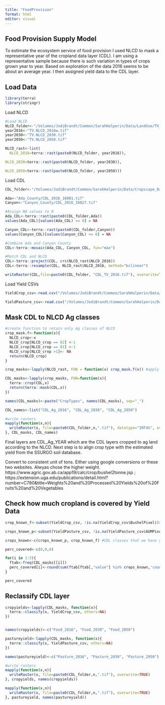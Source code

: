 ```yaml
---
title: "FoodProvision"
format: html
editor: visual
---
```


## Food Provision Supply Model

To estimate the ecosystem service of food provision I used NLCD to mask a representative year of the cropland data layer (CDL). I am using a representative sample because there is such variation in types of crops grown year to year. Based on exploration of the data 2016 seems to be about an average year. I then assigned yield data to the CDL layer.

## Load Data

```r
library(terra)
library(stringr)
```

Load NLCD

```r
#Load NLCD
NLCD_folder<-"/Volumes/JodiBrandt/Common/SarahHalperin/Data/LandUse/TV_NLCD/NLCD_Weighted/"
year2016<-"TV.NLCD_2016w.tif"
year2030<-"TV.NLCD_2030.tif"
year2050<-"TV.NLCD_2050.tif"

NLCD_rast<-list(
  NLCD_2016=terra::rast(paste0(NLCD_folder, year2016)),

NLCD_2030=terra::rast(paste0(NLCD_folder, year2030)),

NLCD_2050=terra::rast(paste0(NLCD_folder, year2050)))

```

Load CDL

```r
CDL_folder<-"/Volumes/JodiBrandt/Common/SarahHalperin/Data/Cropscape_Data/"

Ada<-"Ada_County/CDL_2016_16001.tif"
Canyon<-"Canyon_County/CDL_2016_16027.tif"

#Assign NA values to 0 
Ada_CDL<-terra::rast(paste0(CDL_folder,Ada))
values(Ada_CDL)[values(Ada_CDL) <= 0] = NA 

Canyon_CDL<-terra::rast(paste0(CDL_folder,Canyon)) 
values(Canyon_CDL)[values(Canyon_CDL) <= 0] = NA 

#Combine Ada and Canyon County 
CDL<-terra::mosaic(Ada_CDL, Canyon_CDL, fun="max")

#Match CDL and NLCD
CDL<-terra::project(CDL, crs(NLCD_rast$NLCD_2016))
CDL<-terra::resample(CDL, NLCD_rast$NLCD_2016, method="bilinear")

writeRaster(CDL,file=paste0(CDL_folder, "CDL_TV_2016.tif"), overwrite=TRUE)
```

Load Yield CSVs

```r
YieldCrop_csv<-read.csv("/Volumes/JodiBrandt/Common/SarahHalperin/Data/Cropscape_Data/YieldCrop_2016.csv") 

YieldPasture_csv<-read.csv("/Volumes/JodiBrandt/Common/SarahHalperin/Data/Cropscape_Data/YieldPasture_2016.csv")
```

## Mask CDL to NLCD Ag classes

```r
#create function to retain only Ag classes of NLCD
crop_mask.f<-function(x){
  NLCD_crop<-x
  NLCD_crop[NLCD_crop == 82] <-1
  NLCD_crop[NLCD_crop == 81] <-1
  NLCD_crop[NLCD_crop >1]<- NA
  return(NLCD_crop)
}

crop_masks<-lapply(NLCD_rast, FUN = function(x) crop_mask.f(x)) #apply function to NLCD raster list 

CDL_masks<-lapply(crop_masks, FUN=function(x){
  terra::crop(CDL,x)
  return(terra::mask(CDL,x))
})

names(CDL_masks)<-paste("CropTypes", names(CDL_masks), sep="_")

CDL_names<-list("CDL_Ag_2016", "CDL_Ag_2030", "CDL_Ag_2050")

#write rasters
mapply(function(x,n){
  writeRaster(x, file=paste0(CDL_folder,n,".tif"), datatype="INT4S", overwrite=TRUE)
}, CDL_masks, CDL_names)

```

Final layers are CDL_Ag_YEAR which are the CDL layers cropped to ag land according to the NLCD. Next step is to align crop type with the estimated yield from the SSURGO soil database.

Convert to consistent unit of tons. Either using google conversions or these two websites. Alwyas chose the higher weight. https://www.agric.gov.ab.ca/app19/calc/crop/bushel2tonne.jsp ; https://extension.uga.edu/publications/detail.html?number=C780&title=Weights%20and%20Processed%20Yields%20of%20Fruits%20and%20Vegetables

## Check how much cropland is covered by Yield Data

```r
crop_known_f<-subset(YieldCrop_csv, !is.na(YieldCrop_csv$BushelPixel))$value

crops_known_p<-subset(YieldPasture_csv, !is.na(YieldPasture_csv$AUMPixel))$Value

crops_known<-c(crops_known_p, crop_known_f) #CDL classes that we have yield data for

perc_covered<-c(0,0,0)

for(i in 1:3){
  ftab<-freq(CDL_masks[[i]])
  perc_covered[i]<-round(sum(ftab[ftab[,"value"] %in% crops_known,'count'])/sum(ftab[,"count"])*100,0)
}

perc_covered 
```

## Reclassify CDL layer

```r
cropyields<-lapply(CDL_masks, function(x){
  terra::classify(x, YieldCrop_csv, others=NA)
})


names(cropyields)<-c("Food_2016", "Food_2030", "Food_2050")

pastureyield<-lapply(CDL_masks, function(x){
  terra::classify(x, YieldPasture_csv, others=NA)
})

names(pastureyield)<-c("Pasture_2016", "Pasture_2030", "Pasture_2050")

#write rasters
mapply(function(x,n){
  writeRaster(x, file=paste0(CDL_folder,n,".tif"), overwrite=TRUE)
}, cropyields, names(cropyields))

mapply(function(x,n){
  writeRaster(x, file=paste0(CDL_folder,n,".tif"), overwrite=TRUE)
}, pastureyield, names(pastureyield))
```
